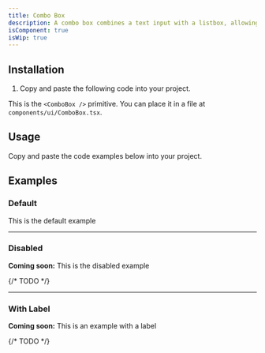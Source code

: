 ```yaml
---
title: Combo Box
description: A combo box combines a text input with a listbox, allowing users to filter a list of options to items matching a query.
isComponent: true
isWip: true
---
```


## Installation

1. Copy and paste the following code into your project.

This is the `<ComboBox />` primitive. You can place it in a file at `components/ui/ComboBox.tsx`.

## Usage

Copy and paste the code examples below into your project.

<ComponentSource src="../../packages/ui/src/ComboBox.tsx" />

## Examples

### Default

This is the default example

<ComponentExample name="Combobox" story="default" />

---

### Disabled

**Coming soon:** This is the disabled example

{/* TODO */}

---

### With Label

**Coming soon:** This is an example with a label

{/* TODO */}

